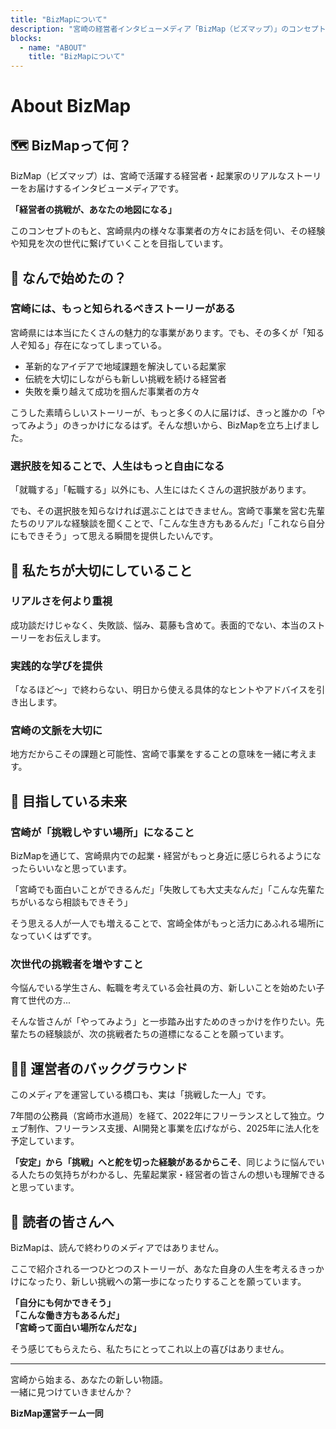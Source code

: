```yaml
---
title: "BizMapについて"
description: "宮崎の経営者インタビューメディア「BizMap（ビズマップ）」のコンセプトと想い。経営者の挑戦があなたのキャリアの地図になる。"
blocks:
  - name: "ABOUT"
    title: "BizMapについて"
---
```


# About BizMap

## 🗺️ BizMapって何？

BizMap（ビズマップ）は、宮崎で活躍する経営者・起業家のリアルなストーリーをお届けするインタビューメディアです。

**「経営者の挑戦が、あなたの地図になる」**

このコンセプトのもと、宮崎県内の様々な事業者の方々にお話を伺い、その経験や知見を次の世代に繋げていくことを目指しています。

## 🤔 なんで始めたの？

### **宮崎には、もっと知られるべきストーリーがある**

宮崎県には本当にたくさんの魅力的な事業があります。でも、その多くが「知る人ぞ知る」存在になってしまっている。

- 革新的なアイデアで地域課題を解決している起業家
- 伝統を大切にしながらも新しい挑戦を続ける経営者
- 失敗を乗り越えて成功を掴んだ事業者の方々

こうした素晴らしいストーリーが、もっと多くの人に届けば、きっと誰かの「やってみよう」のきっかけになるはず。そんな想いから、BizMapを立ち上げました。

### **選択肢を知ることで、人生はもっと自由になる**

「就職する」「転職する」以外にも、人生にはたくさんの選択肢があります。

でも、その選択肢を知らなければ選ぶことはできません。宮崎で事業を営む先輩たちのリアルな経験談を聞くことで、「こんな生き方もあるんだ」「これなら自分にもできそう」って思える瞬間を提供したいんです。

## 🎯 私たちが大切にしていること

### **リアルさを何より重視**

成功談だけじゃなく、失敗談、悩み、葛藤も含めて。表面的でない、本当のストーリーをお伝えします。

### **実践的な学びを提供**

「なるほど〜」で終わらない、明日から使える具体的なヒントやアドバイスを引き出します。

### **宮崎の文脈を大切に**

地方だからこその課題と可能性、宮崎で事業をすることの意味を一緒に考えます。

## 🌱 目指している未来

### **宮崎が「挑戦しやすい場所」になること**

BizMapを通じて、宮崎県内での起業・経営がもっと身近に感じられるようになったらいいなと思っています。

「宮崎でも面白いことができるんだ」「失敗しても大丈夫なんだ」「こんな先輩たちがいるなら相談もできそう」

そう思える人が一人でも増えることで、宮崎全体がもっと活力にあふれる場所になっていくはずです。

### **次世代の挑戦者を増やすこと**

今悩んでいる学生さん、転職を考えている会社員の方、新しいことを始めたい子育て世代の方...

そんな皆さんが「やってみよう」と一歩踏み出すためのきっかけを作りたい。先輩たちの経験談が、次の挑戦者たちの道標になることを願っています。

## 👨‍💼 運営者のバックグラウンド

このメディアを運営している橋口も、実は「挑戦した一人」です。

7年間の公務員（宮崎市水道局）を経て、2022年にフリーランスとして独立。ウェブ制作、フリーランス支援、AI開発と事業を広げながら、2025年に法人化を予定しています。

**「安定」から「挑戦」へと舵を切った経験があるからこそ**、同じように悩んでいる人たちの気持ちがわかるし、先輩起業家・経営者の皆さんの想いも理解できると思っています。

## 📢 読者の皆さんへ

BizMapは、読んで終わりのメディアではありません。

ここで紹介される一つひとつのストーリーが、あなた自身の人生を考えるきっかけになったり、新しい挑戦への第一歩になったりすることを願っています。

**「自分にも何かできそう」**  
**「こんな働き方もあるんだ」**  
**「宮崎って面白い場所なんだな」**

そう感じてもらえたら、私たちにとってこれ以上の喜びはありません。

---

宮崎から始まる、あなたの新しい物語。  
一緒に見つけていきませんか？

**BizMap運営チーム一同**
